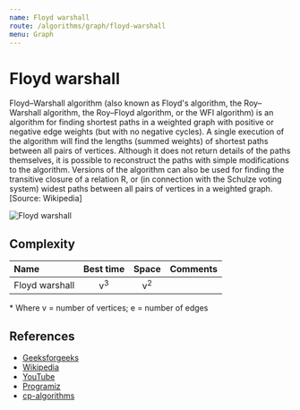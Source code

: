 ```yaml
---
name: Floyd warshall
route: /algorithms/graph/floyd-warshall
menu: Graph
---
```


# Floyd warshall

Floyd–Warshall algorithm (also known as Floyd's algorithm, the Roy–Warshall algorithm, the
Roy–Floyd algorithm, or the WFI algorithm) is an algorithm for finding shortest paths in a
weighted graph with positive or negative edge weights (but with no negative cycles). A
single execution of the algorithm will find the lengths (summed weights) of shortest paths
between all pairs of vertices. Although it does not return details of the paths
themselves, it is possible to reconstruct the paths with simple modifications to the
algorithm. Versions of the algorithm can also be used for finding the transitive closure
of a relation R, or (in connection with the Schulze voting system) widest paths between
all pairs of vertices in a weighted graph. [Source: Wikipedia]

![Floyd warshall](https://upload.wikimedia.org/wikipedia/commons/thumb/2/2e/Floyd-Warshall_example.svg/2880px-Floyd-Warshall_example.svg.png)

## Complexity

| Name           |   Best time   |     Space     | Comments |
| :------------- | :-----------: | :-----------: | :------- |
| Floyd warshall | v<sup>3</sup> | v<sup>2</sup> |          |

\* Where v = number of vertices; e = number of edges

## References

- [Geeksforgeeks](https://www.geeksforgeeks.org/floyd-warshall-algorithm-dp-16/)
- [Wikipedia](https://en.wikipedia.org/wiki/Floyd%E2%80%93Warshall_algorithm)
- [YouTube](https://www.youtube.com/watch?v=oNI0rf2P9gE&ab_channel=AbdulBari)
- [Programiz](https://www.programiz.com/dsa/floyd-warshall-algorithm)
- [cp-algorithms](https://cp-algorithms.com/graph/all-pair-shortest-path-floyd-warshall.html)
